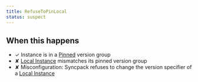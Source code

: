```yaml
---
title: RefuseToPinLocal
status: suspect
---
```


## When this happens

- ✓ Instance is in a [Pinned](VERSION_GROUP_PINNED) version group
- ✘ [Local Instance](REF_GLOSSARY#local-instance) mismatches its pinned version group
- ✘ Misconfiguration: Syncpack refuses to change the version specifier of a [Local Instance](REF_GLOSSARY#local-instance)
